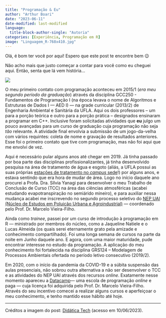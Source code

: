 ```yaml
---
title: "Programação & Eu"
author: "Arthur Boari"
date: "2023-06-11"
date-modified: last-modified
language: 
  title-block-author-single: "Autoria"
categories: [Experiência, Programação em R]
image: "Linguagem_R-768x410.jpg"
---
```


Olá, é bom ter você por aqui! Espero que este post te encontre bem 😉

Não acho mais que justo começar a contar para você como eu cheguei aqui. Então, senta que lá vem história\...

[![](senta-que.gif)](https://tenor.com/pt-BR/view/senta-que-la-vem-historia-gif-10058527)

O meu primeiro contato com programação aconteceu em 2015/1 (*era meu segundo período da graduação*) através da disciplina GCC250 - Fundamentos de Programação I (na época levava o nome de Algoritmos e Estruturas de Dados I --- AED I) --- na grade curricular (2013/2) de Engenharia Ambiental e Sanitária da UFLA. Aqui os dois professores -- um para a porção teórica e outro para a porção prática -- designados ensinaram a programar em C++. Inclusive foram solicitadas atividades que **eu** julgo um pouco avançadas para um curso de graduação cuja programação não seja *tão* relevante. A atividade final envolvia a submissão de um jogo-da-velha com vários requintes: coleta de nome e gravação de resultados anteriores. Esse foi o primeiro contato que tive com programação, mas não foi aqui que me envolvi de vez.

Aqui é necessário pular alguns anos até chegar em 2019. Já tinha passado por boa parte das disciplinas profissionalizantes, já tinha desenvolvido pesquisa na área de tratamento de água e esgoto (aliás, a UFLA possui as suas próprias [estações de tratamento no *campus* sede](https://dqma.ufla.br/tratamento-de-agua-e-esgoto)!) por alguns anos, e estava sentindo que era hora de mudar de área. Logo no início daquele ano procurei a Profa. Dra. Sílvia Yanagi para desenvolver o meu Trabalho de Conclusão de Curso (TCC) na área das ciências atmosféricas (acabei estudando evapotranspiração no semiárido mineiro), e para auxiliar nessa mudança acabei me inscrevendo no segundo processo seletivo do [NEP UAI (Núcleo de Estudos em Poluição Urbana e Agroindustrial)](https://sites.google.com/ufla.br/nepuai) --- coordenado pelo Prof. Dr. Marcelo Vieira-Filho.

Ainda como *trainee*, passei por um curso de introdução à programação em R --- ministrado por membros do núcleo, como a Jaqueline Natiele e o Lucas Almeida (os quais serei eternamente grato pela amizade e conhecimento compartilhado). Foi uma longa semana de cursos na parte da noite em Junho daquele ano. E agora, com uma maior maturidade, pude encontrar interesse no estudo da programação. A aplicação do meu conhecimento foi fortalecida na disciplina GRS124 -- Modelagem de Processos Ambientais ofertada no período letivo consecutivo (2019/2).

Em 2020, com o início da pandemia da COVID-19 e a súbita suspensão das aulas presenciais, não sobrou outra alternativa a não ser desenvolver o TCC e as atividades do NEP UAI através dos recursos *online*. Exatamente nesse momento apareceu a [Datacamp](https://www.datacamp.com/)--- uma escola de programação *online* e paga --- cuja licença foi adquirida pelo Prof. Dr. Marcelo Vieira-Filho. Através do seu incentivo comecei a realizar alguns cursos e aperfeiçoar o meu conhecimento, e tenho mantido esse hábito até hoje.

------------------------------------------------------------------------

Créditos a imagem do post: [Didática Tech](https://didatica.tech/a-linguagem-r/) (acesso em 10/06/2023).
